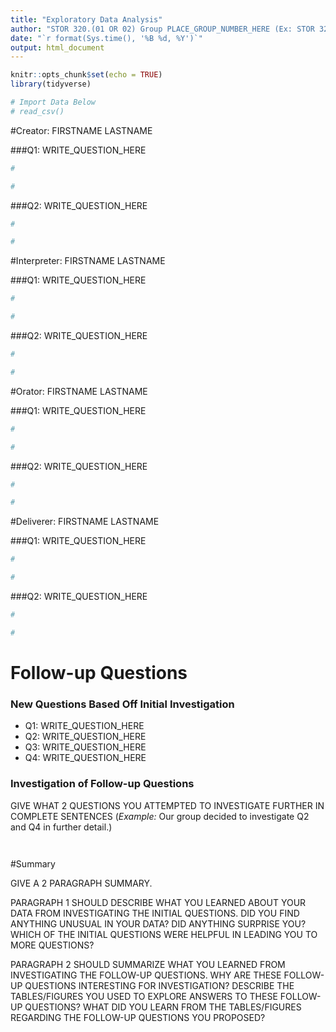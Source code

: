 ```yaml
---
title: "Exploratory Data Analysis"
author: "STOR 320.(01 OR 02) Group PLACE_GROUP_NUMBER_HERE (Ex: STOR 320.01 Group 12)"
date: "`r format(Sys.time(), '%B %d, %Y')`"
output: html_document
---
```


```r
knitr::opts_chunk$set(echo = TRUE)
library(tidyverse)

# Import Data Below
# read_csv()
```

#Creator: FIRSTNAME LASTNAME

###Q1: WRITE_QUESTION_HERE
```r
#
```

```r
#
```

###Q2: WRITE_QUESTION_HERE
```r
#
```

```r
#
```

#Interpreter: FIRSTNAME LASTNAME

###Q1: WRITE_QUESTION_HERE
```r
#
```

```r
#
```

###Q2: WRITE_QUESTION_HERE
```r
#
```

```r
#
```

#Orator: FIRSTNAME LASTNAME

###Q1: WRITE_QUESTION_HERE
```r
#
```

```r
#
```

###Q2: WRITE_QUESTION_HERE
```r
#
```

```r
#
```

#Deliverer: FIRSTNAME LASTNAME

###Q1: WRITE_QUESTION_HERE
```r
#
```

```r
#
```

###Q2: WRITE_QUESTION_HERE
```r
#
```

```r
#
```

# Follow-up Questions

### New Questions Based Off Initial Investigation

- Q1: WRITE_QUESTION_HERE
- Q2: WRITE_QUESTION_HERE
- Q3: WRITE_QUESTION_HERE 
- Q4: WRITE_QUESTION_HERE

### Investigation of Follow-up Questions

GIVE WHAT 2 QUESTIONS YOU ATTEMPTED TO INVESTIGATE FURTHER IN COMPLETE SENTENCES (*Example:* Our group decided to investigate Q2 and Q4 in further detail.)

```r

```

```r

```

#Summary

GIVE A 2 PARAGRAPH SUMMARY. 

PARAGRAPH 1 SHOULD DESCRIBE WHAT YOU LEARNED ABOUT YOUR DATA FROM INVESTIGATING THE INITIAL QUESTIONS. DID YOU FIND ANYTHING UNUSUAL IN YOUR DATA? DID ANYTHING SURPRISE YOU? WHICH OF THE INITIAL QUESTIONS WERE HELPFUL IN LEADING YOU TO MORE QUESTIONS?

PARAGRAPH 2 SHOULD SUMMARIZE WHAT YOU LEARNED FROM INVESTIGATING THE FOLLOW-UP QUESTIONS. WHY ARE THESE FOLLOW-UP QUESTIONS INTERESTING FOR INVESTIGATION? DESCRIBE THE TABLES/FIGURES YOU USED TO EXPLORE ANSWERS TO THESE FOLLOW-UP QUESTIONS? WHAT DID YOU LEARN FROM THE TABLES/FIGURES REGARDING THE FOLLOW-UP QUESTIONS YOU PROPOSED?















